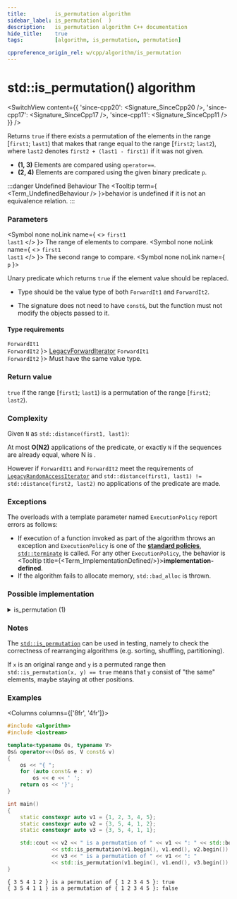 ```yaml
---
title:         is_permutation algorithm
sidebar_label: is_permutation(  )
description:   is_permutation algorithm C++ documentation
hide_title:    true
tags:          [algorithm, is_permutation, permutation]

cppreference_origin_rel: w/cpp/algorithm/is_permutation
---
```



<!-- Terms -->


<!----------------- Codes ---------------------->


# std::is_permutation() algorithm

<SwitchView content={{
  'since-cpp20': <Signature_SinceCpp20 />,
  'since-cpp17': <Signature_SinceCpp17 />,
  'since-cpp11': <Signature_SinceCpp11 />
}} />

Returns `true` if there exists a permutation of the elements in the range [`first1`; `last1`)
that makes that range equal to the range [`first2`; `last2`), where `last2` denotes `first2 + (last1 - first1)` if it was not given.

- **(1, 3)** Elements are compared using `operator==`.
- **(2, 4)** Elements are compared using the given binary predicate `p`.

:::danger Undefined Behaviour
The <Tooltip term={ <Term_UndefinedBehaviour /> }>behavior is undefined</Tooltip> if it is not an equivalence relation.
:::

### Parameters

<SymbolTable>

  <Symbol none noLink name={ <> <code>first1</code> <br/> <code>last1</code> </> }>
    The range of elements to compare.
  </Symbol>
  <Symbol none noLink name={ <> <code>first1</code> <br/> <code>last1</code> </> }>
    The second range to compare.
  </Symbol>
  <Symbol none noLink name={ <code>p</code> }>

Unary predicate which returns `true` if the element value should be replaced.

- Type should be the value type of both `ForwardIt1` and `ForwardIt2`.
- The signature does not need to have `const&`, but the function must not modify the objects passed to it.


  </Symbol>

</SymbolTable>

#### Type requirements

<SymbolTable>
  <Symbol none noLink name={ <> <code>ForwardIt1</code> <br/> <code>ForwardIt2</code> </> }>
    <a href="/docs/named_req/LegacyForwardIterator">LegacyForwardIterator</a>
  </Symbol>
  <Symbol none noLink name={ <> <code>ForwardIt1</code> <br/> <code>ForwardIt2</code> </> }>
    Must have the same value type.
  </Symbol>
</SymbolTable>

### Return value

`true` if the range [`first1`; `last1`) is a permutation of the range [`first2`; `last2`).

### Complexity

Given `N` as `std::distance(first1, last1)`:

At most **O(N2)** applications of the predicate, or exactly `N` if the sequences are already equal, where N is .

However if `ForwardIt1` and `ForwardIt2` meet the requirements of [`LegacyRandomAccessIterator`](/docs/named_req/LegacyRandomAccessIterator)
and `std::distance(first1, last1) != std::distance(first2, last2)` no applications of the predicate are made.

### Exceptions

The overloads with a template parameter named `ExecutionPolicy` report errors as follows:
- If execution of a function invoked as part of the algorithm throws an exception and `ExecutionPolicy` is one of the [**standard policies**](#), [`std::terminate`](#) is called.
	For any other `ExecutionPolicy`, the behavior is <Tooltip title={<Term_ImplementationDefined/>}>**implementation-defined**</Tooltip>.
- If the algorithm fails to allocate memory, `std::bad_alloc` is thrown.

### Possible implementation

<details>
<summary>is_permutation (1)</summary>

```cpp
template<class ForwardIt1, class ForwardIt2>
bool is_permutation(ForwardIt1 first, ForwardIt1 last,
                    ForwardIt2 d_first)
{
    // skip common prefix
    std::tie(first, d_first) = std::mismatch(first, last, d_first);
    // iterate over the rest, counting how many times each element
    // from [first, last) appears in [d_first, d_last)
    if (first != last)
    {
        ForwardIt2 d_last = std::next(d_first, std::distance(first, last));
        for (ForwardIt1 i = first; i != last; ++i)
        {
            if (i != std::find(first, i, *i))
                continue; // this *i has been checked

            auto m = std::count(d_first, d_last, *i);
            if (m == 0 || std::count(i, last, *i) != m)
                return false;
        }
    }
    return true;
}
```

</details>

### Notes

The [`std::is_permutation`](#) can be used in testing, namely to check the correctness of rearranging algorithms (e.g. sorting, shuffling, partitioning).

If `x` is an original range and `y` is a permuted range then `std::is_permutation(x, y) == true` means that `y` consist of "the same" elements, maybe staying at other positions.

### Examples

<Columns columns={['8fr', '4fr']}>
<div>

```cpp title='Main.cpp' showLineNumbers
#include <algorithm>
#include <iostream>

template<typename Os, typename V>
Os& operator<<(Os& os, V const& v)
{
    os << "{ ";
    for (auto const& e : v)
        os << e << ' ';
    return os << '}';
}

int main()
{
    static constexpr auto v1 = {1, 2, 3, 4, 5};
    static constexpr auto v2 = {3, 5, 4, 1, 2};
    static constexpr auto v3 = {3, 5, 4, 1, 1};

    std::cout << v2 << " is a permutation of " << v1 << ": " << std::boolalpha
              << std::is_permutation(v1.begin(), v1.end(), v2.begin()) << '\n'
              << v3 << " is a permutation of " << v1 << ": "
              << std::is_permutation(v1.begin(), v1.end(), v3.begin()) << '\n';
}
```

</div>
<div>

```plaintext title="Output"
{ 3 5 4 1 2 } is a permutation of { 1 2 3 4 5 }: true
{ 3 5 4 1 1 } is a permutation of { 1 2 3 4 5 }: false
```

</div>
</Columns>
